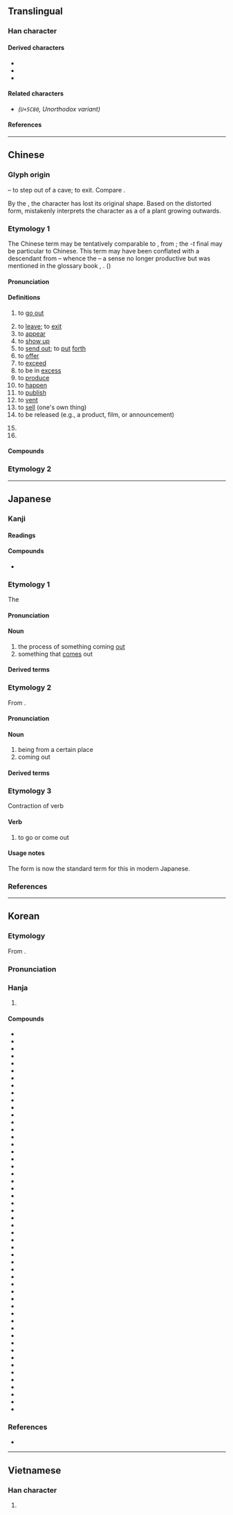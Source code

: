 {{also|岀|齣}}
{{character info}}
==Translingual==
{{stroke order|strokes=5}}
{{stroke order|type=animate}}

===Han character===
{{Han char|rn=17|rad=凵|as=03|sn=5|four=22772|canj=UU|ids=⿱屮凵,⿻凵山}}

====Derived characters====
* {{l|mul|[[㑁]], [[咄]], [[𡛛]], [[㤕]], [[拙]], [[泏]], [[昢]], [[朏]], [[胐]], [[柮]], [[炪]], [[䂐]], [[础]], [[𮄬]], [[𮇑]], [[絀]]([[绌]]), [[聉]], [[䖦]], [[袦]], [[𭍨]], [[詘]]([[诎]]), [[貀]], [[趉]], [[𧿺]], [[䠳]], [[鈯]]([[𨱄]]), [[韷]], [[飿]]([[饳]]), [[䭯]], [[黜]], [[𠚢]]}}
* {{l|mul|[[㔘]], [[䢺]], [[𠀴]], [[𡭧]], [[𭣩]], [[欪]], [[𠚐]], [[𡭱]], [[䪼]], [[䖓]], [[𮧋]], [[屈]], [[㽾]], [[㒴]], [[茁]], [[𡭲]], [[𣅽]], [[窋]], [[笜]], [[祟]], [[粜]], [[𤉐]]}}
* {{l|mul|[[𡲬]]}}

====Related characters====
* <span style="font-size:large;">{{l|mul|[[岀]]}}</span> ''(<code>U+5C80</code>, Unorthodox variant)''

====References====
{{Han ref|kx=0135.110|dkj=01811|dj=0301.070|hdz=10307.080|uh=51FA}}

----

==Chinese==
{{zh-forms}}

===Glyph origin===
{{Han etym}}

{{Han compound|止|凵|ls=ic|t1=foot|t2=cave}} – to step out of a cave; to exit. Compare {{zh-l|*各}}.

By the {{w|Qin dynasty}}, the character has lost its original shape. Based on the distorted form, ''{{w|Shuowen}}'' mistakenly interprets the character as a {{liushu|p|nocap=1}} of a plant growing outwards.

===Etymology 1===
The Chinese term may be tentatively comparable to {{cog|my|ထွက်|t=to go or come out; to produce or yield; to leave}}, from {{inh|zh|sit-pro|*s-twak|t=to come or go out; to emerge}}; the ''-t'' final may be particular to Chinese. This term may have been conflated with a descendant from {{noncog|sit-pro|*m-(t/d)u|t=nephew; descendant}} – whence the {{noncog|my|တူ|t=nephew}} – a sense no longer productive but was mentioned in the glossary book ''{{w|Erya}}'', {{circa2|2nd century {{BCE}}|short=y}}. ({{zh-ref|STEDT}})

====Pronunciation====
{{zh-pron
|m=chū
|m-s=cu2
|dg=чў1
|c=ceot1
|c-t=
|g=ciit6
|h=pfs=chhut;gd=cud5
|j=cueh4
|mb=chṳ̆
|md=chók
|mn=ml,jj,tw:chhut
|mn-t=cug4/cuh4
|mn-t_note=cug4 - literary; cuh4 - vernacular (dialectal)
|w=4tsheq
|x=cy6
|mc=y
|oc=y
|ma=y
|cat=v,a,part
}}

====Definitions====
{{zh-hanzi}}

# to [[go out]]
#: {{zh-ant|入}}
# to [[leave]]; to [[exit]]
# to [[appear]]
# to [[show up]]
# to [[send out]]; to [[put]] [[forth]]
# to [[offer]]
# to [[exceed]]
# to be in [[excess]]
# to [[produce]]
# to [[happen]]
# to [[publish]]
# to [[vent]]
# to [[sell]] (one's own thing)
# to be released (e.g., a product, film, or announcement)
#: {{zh-x|@Windows&#32;10 已經 出 咗 一 年|Windows 10 has already been '''out''' for a year|C}}
# {{n-g|Particle placed after verbs to indicate an outward movement.}}
# {{n-g|Particle placed after verbs to indicate a completed action.}}

====Compounds====
{{zh-der|退出|出生|七出|不出|並出|交出|付出|伸出|偏出|傑出|拿出|公出|六出|凸出|出世|出乘|出事|出亡|出人|出仕|出任|出使|出來|出倒|出借|出價|出入|出兵|出典|出出|出列|出力|出動|出勤|出去|出口|出名|出品|出售|出喪|出國|出土|出堂|出場|出塞|出塵|出境|出外|出奇|出奔|出妻|出姓|出婦|出嫁|出官|出定|出宰|出家|出尖|出局|出山|出岔|出工|出差|出師|出席|出幼|出店|出庭|出廠|出彩|出征|出心|出恭|出息|出戰|出戶|出手|出招|出挑|出擊|出操|出教|出斬|出景|出書|出月|出材|出格|出梅|出榜|出橐|出殃|出殯|出氣|出水|出汗|出沒|出注|出洋|出活|出浴|出海|出涕|出清|出港|出溜|出火|出熱|出爐|出版|出獄|出獵|出現|出產|出發|出的|出監|出盤|出眾|出示|出神|出科|出租|出笏|出籍|出籠|出粗|出糗|出糧|出糶|出納|出結|出線|出繼|出缺|出群|出聲|出脫|出臺|出航|出色|出芽|出苗|出草|出落|出處|出號|出蟄|出血|出行|出言|出記|出訪|出訴|出診|出讓|出豁|出貨|出資|出賣|出賽|出贅|出走|出超|出路|出跳|出身|出車|出軌|出巡|出迎|出逃|出遊|出道|出醜|出金|出錢|出錯|出門|出閣|出關|出院|出陣|出險|出面|出韻|出頂|出項|出頭|出題|出飯|出首|出馬|出齊|刊出|勻出|售出|外出|失出|娩出|嫡出|將出|展出|庶出|復出|悟出|拔出|招出|指出|掏出|掛出|推出|提出|揪出|搬出|撥出|播出|擊出|擺出|支出|故出|旁出|日出|月出|析出|正出|歧出|歲出|淡出|測出|湧出|滑出|滲出|演出|無出|燕出|爆出|爬出|特出|現出|登出|發出|百出|看出|秀出|突出|糶出|縱出|蜂出|蟲出|讓出|超出|跳出|躄出|輩出|輸出|迸出|逐出|進出|釋出|重出|鋒出|閒出|間出|露出|顯出|騰出|高出|點出|創出|傳出|走出|射出|引出|出洋相|和盤托出|晝伏夜出|離家出走|脫穎而出|歹竹出好筍|出類拔萃|出張}}

===Etymology 2===
{{zh-see|齣}}

{{zh-cat|Beginning}}

----

==Japanese==

===Kanji===
{{ja-kanji|grade=1|rs=凵03}}

====Readings====
{{ja-readings
|goon=しゅち<しゆち, すい
|kanon=しゅつ<しゆつ, すい
|kun=で-, で-る, だ-す, い-ず<い-づ, い-だす, い-でる
}}

====Compounds====
{{der-top|Compounds}}
* {{ja-r|出%湯|いで%ゆ}}

{{der-bottom}}

===Etymology 1===
{{ja-kanjitab|yomi=k|で}}
The {{ja-etym-renyokei|出る|でる|to come out}}

====Pronunciation====
{{ja-pron|yomi=k|で|acc=0|acc_ref=DJR,NHK|acc2=1|acc2_ref=DJR,NHK}}

====Noun====
{{ja-noun|で}}

# the process of something coming [[out]]
# something that [[come]]s out

====Derived terms====
{{der2|ja|title=Terms derived from {{ja-r|出|で}}
|{{ja-r|出%花|で%ばな}}
|{{ja-r|出%会|で%あい}}
|{{ja-r|出%格%子|で%ごう%し}}
|{{ja-r|出%額|で%びたい}}
|{{ja-r|出%掛|で%かけ}}
|{{ja-r|出%稽%古|で%げい%こ|[[home]] [[tutoring]]}}
|{{ja-r|出%口|で%ぐち|[[exit]]; [[outlet]]}}
|{{ja-r|出%際|で%ぎわ}}
|{{ja-r|出%歯|で%ば}}, {{ja-r|出っ歯|でっぱ}}
|{{ja-r|出%汁|で%じる}}, {{ja-r|出%汁|だ%し|[[dashi]], [[broth]]}}
|{{ja-r|出%城|で%じろ}}
|{{ja-r|出%刃|で%ば}}
|{{ja-r|出%水|で%みず}}
|{{ja-r|出%先|で%さき}}
|{{ja-r|出%窓|で%まど}}
|{{ja-r|出%足|で%あし}}
|{{ja-r|出%鱈%目|で%たら%め|[[nonsensical]]; [[haphazard]]}}
|{{ja-r|出%潮|で%しお}}
|{{ja-r|出%入|で%いり|[[income]] and [[expenses]]; free [[association]]s}}
|{{ja-r|出%番|で%ばん|one's [[turn]]}}
|{{ja-r|出%鼻|で%ばな|[[projecting]] part of a mountain or cape; the [[start]]}}
|{{ja-r|出%物|で%もの}}
|{{ja-r|出%放%題|で%ほう%だい}}
|{{ja-r|出%方|で%かた}}
|{{ja-r|出%木%年|で%き%どし}}
|{{ja-r|出%目|で%め}}
|{{ja-r|出%様|で%さま}}
|{{ja-r|出%来|で%き}}
|{{ja-r|出%来る|で%きる|[[can]]; be [[finished]] or [[ready]]; be [[made]]}}
|{{ja-r|出%臍|で%べそ}}
}}

===Etymology 2===
{{ja-kanjitab|yomi=o|しゅつ}}

From {{der|ja|ltc|sort=しゅつ|-}} {{ltc-l|出|to go or come out|id=2}}.

====Pronunciation====
{{ja-pron|yomi=kanon|しゅつ|acc=2|acc_ref=DJR}}

====Noun====
{{ja-noun|しゅつ}}

# being from a certain place
# coming out

====Derived terms====
{{der2|ja|title=Terms derived from {{ja-r|出%|しゅつ%}}
|{{ja-r|出%所|しゅっ%しょ|(Buddhist) [[priest]], [[bonze]]}}
|{{ja-r|出%演|しゅつ%えん|[[appearance]] (as on a stage or on TV), [[performance]]}}
|{{ja-r|出%家|しゅっ%け}}
|{{ja-r|出%火|しゅっ%か|[[outbreak]] of [[fire]]}}
|{{ja-r|出%荷|しゅっ%か|[[shipping]]}}
|{{ja-r|出%芽|しゅつ%が}}
|{{ja-r|出%駕|しゅつ%が}}
|{{ja-r|出%殻|しゅっ%こく}}
|{{ja-r|出%棺|しゅっ%かん}}
|{{ja-r|出%監|しゅっ%かん}}
|{{ja-r|出%願|しゅつ%がん|[[application]] (a verbal or written request)}}
|{{ja-r|出%渠|しゅっ%きょ}}
|{{ja-r|出%漁|しゅつ%りょう}}
|{{ja-r|出%漁|しゅつ%ぎょ}}
|{{ja-r|出%京|しゅっ%きょう}}
|{{ja-r|出%郷|しゅつ%ごう}}
|{{ja-r|出%勤|しゅっ%きん|going to work}}
|{{ja-r|出%金|しゅっ%きん}}
|{{ja-r|出%群|しゅつ%ぐん}}
|{{ja-r|出%軍|しゅつ%ぐん}}
|{{ja-r|出%撃|しゅつ%げき|[[sortie]]}}
|{{ja-r|出%欠|しゅっ%けつ|[[attendance]], [[roll call]]}}
|{{ja-r|出%血|しゅっ%けつ|[[hemorrhage]], [[bleeding]]; [[loss]] in [[business]]}}
|{{ja-r|出%現|しゅつ%げん|[[appearance]], [[entrance]], [[revealing]]}}
|{{ja-r|出%庫|しゅっ%こ}}
|{{ja-r|出%御|しゅつ%ぎょ}}
|{{ja-r|出%向|しゅっ%こう}}
|{{ja-r|出%校|しゅっ%こう}}
|{{ja-r|出%港|しゅっ%こう|ship's [[departure]] from a [[port]]}}
|{{ja-r|出%航|しゅっ%こう|[[sailing]], [[cast off|casting off]]}}
|{{ja-r|出%講|しゅっ%こう}}
|{{ja-r|出%国|しゅつ%ごく|to go [[abroad]]}}
|{{ja-r|出%獄|しゅつ%ごく|to be released from [[prison]]}}
|{{ja-r|出%札|しゅっ%さつ}}
|{{ja-r|出%産|しゅっ%さん|[[childbirth]], [[child-bearing]], giving [[birth]]}}
|{{ja-r|出%仕|しゅつ%じ|to [[take up]] an official [[post]]}}
|{{ja-r|出%師|しゅっ%し|[[dispatch]]ing [[troop]]s}}
|{{ja-r|出%資|しゅっ%し|[[investment]] (contribution of money)}}
|{{ja-r|出%時|しゅつ%じ}}
|{{ja-r|出%自|しゅつ%じ}}
|{{ja-r|出%社|しゅっ%しゃ|to go to [[work]]}}
|{{ja-r|出%場|しゅつ%ば|[[appearance]] on a stage; [[participation]] in a [[competition]]}}
|{{ja-r|出%色|しゅっ%しょく}}
|{{ja-r|出%身|しゅっ%しん|[[hometown]], [[school]] from which one [[graduated]]}}
|{{ja-r|出%陣|しゅつ%じん|going to [[battle]], leaving for the [[front]]}}
|{{ja-r|出%世|しゅっ%せ|[[success]] in life}}
|{{ja-r|出%征|しゅっ%せい|joining a [[military]] and going to [[war]]}}
|{{ja-r|出%生|しゅっ%せい|be [[born]]}}
|{{ja-r|出%精|しゅっ%せい}}
|{{ja-r|出%席|しゅっ%せき|[[attendance]], [[presence]]}}
|{{ja-r|出%船|しゅっ%せん}}
|{{ja-r|出%前|しゅつ%ぜん|[[catering]]; [[food]] supplied to [[order]]}}
|{{ja-r|出%訴|しゅっ%そ}}
|{{ja-r|出%走|しゅっ%そう|[[entry]] in a [[race]]; [[starting]] a race}}
|{{ja-r|出%題|しゅつ%だい}}
|{{ja-r|出%炭|しゅっ%たん}}
|{{ja-r|出%端|しゅっ%たん}}
|{{ja-r|出%超|しゅっ%ちょう|[[excess]] of [[export]]s; [[favorable]] [[trade balance]]}}
|{{ja-r|出%陳|しゅっ%ちん}}
|{{ja-r|出%廷|しゅっ%てい|[[appearance]] in [[court]]}}
|{{ja-r|出%典|しゅっ%てん|[[authority]], [[source]] (of a quotation etc.)}}
|{{ja-r|出%展|しゅっ%てん}}
|{{ja-r|出%店|しゅっ%てん|[[opening up]] a store; [[setting up]] a food stall}}
|{{ja-r|出%度|しゅつ%ど}}
|{{ja-r|出%土|しゅつ%ど|[[archeological]] [[excavation]]}}
|{{ja-r|出%頭|しゅっ%とう|[[presence]], [[appearance]]; [[turning oneself in|turn in]] to the police}}
|{{ja-r|出%動|しゅっ%きん|going into action, military deployment}}
|{{ja-r|出%納|しゅつ%のう}}
|{{ja-r|出%馬|しゅつ%ば|riding out on a [[horse]]; often to a [[battlefield]]}}
|{{ja-r|出%発|しゅっ%ぱつ|[[departure]]}}
|{{ja-r|出%帆|しゅっ%ぱん}}
|{{ja-r|出%版|しゅっ%ぱん|[[publication]], [[publishing]]}}
|{{ja-r|出%費|しゅっ%ぴ|[[spending]], [[expenditure]]}}
|{{ja-r|出%品|しゅっ%ぴん|putting (a product) on display}}
|{{ja-r|出%府|しゅっ%ぷ}}
|{{ja-r|出%兵|しゅっ%ぺい|[[dispatch]]ing of [[troop]]s}}
|{{ja-r|出%穂|しゅっ%すい}}
|{{ja-r|出%没|しゅつ%ぼつ|to [[infest]], to [[haunt]]}}
|{{ja-r|出%奔|しゅっ%ぽん|[[flight]]; [[elopement]]}}
|{{ja-r|出%門|しゅつ%もん}}
|{{ja-r|出%藍|しゅつ%らん}}
|{{ja-r|出%立|しゅっ%たつ|[[depart]] on a journey}}
|{{ja-r|出%猟|しゅつ%りょう}}
|{{ja-r|出%力|しゅつ%りょく|[[generating]] [[power]], [[output]]}}
|{{ja-r|出%塁|しゅつ%るい|([[baseball]]) [[time]]s on [[base]]}}
|{{ja-r|出%廬|しゅつ%ろ}}
|{{ja-r|出%捐|しゅつ%えん}}
}}

===Etymology 3===
{{ja-kanjitab|yomi=k|ず}}
Contraction of verb {{m|ja|出ず|tr=izu||to go or come out|pos=obsolete}}

====Verb====
{{ja-verb|type=shimo ni|ず|hhira=づ}}

# {{lb|ja|sort=す'|obsolete}} to go or come out

====Usage notes====
The {{m|ja|出る|tr=deru}} form is now the standard term for this in modern Japanese.

===References===
<references/>

----

==Korean==

===Etymology===
From {{der|ko|ltc|-}} {{ltc-l|出|id=2}}.

{{collapse|
* {{hanja-dongguk|츄ᇙ〮|chyúlq}}
* {{hanja-sinjeung|츌|chyul}}
|Historical readings
|bg=#FFFFFF}}

===Pronunciation===
{{ko-hanja-pron|출}}

===Hanja===
{{ko-hanja-search}}
{{ko-hanja|나다|날|출}}

# {{hanja form of|출|to [[come out]]; to [[go out]]}}

====Compounds====
{{der-top4|Compounds}}
* {{ko-l|가출|家出}}
* {{ko-l|각출|各出}}
* {{ko-l|갹출|醵出}}
* {{ko-l|공출|供出}}
* {{ko-l|구출|救出}}
* {{ko-l|기출|己出}}
* {{ko-l|노출|露出}}
* {{ko-l|누출|漏出}}
* {{ko-l|대출|貸出}}
* {{ko-l|도출|導出}}
* {{ko-l|매출|賣出}}
* {{ko-l|반출|搬出}}
* {{ko-l|방출|放出}}
* {{ko-l|배출|排出}}
* {{ko-l|분출|噴出}}
* {{ko-l|산출|算出}}
* {{ko-l|색출|索出}}
* {{ko-l|선출|選出}}
* {{ko-l|성출|誠出}}
* {{ko-l|송출|送出}}
* {{ko-l|수출|輸出}}
* {{ko-l|신출|新出}}
* {{ko-l|유출|流出}}
* {{ko-l|외출|外出}}
* {{ko-l|인출|引出}}
* {{ko-l|진출|進出}}
* {{ko-l|추출|抽出}}
* {{ko-l|출가|出嫁}}
* {{ko-l|출격|出擊}}
* {{ko-l|출경|出京}}
* {{ko-l|출고|出庫}}
* {{ko-l|출구|出口}}
* {{ko-l|출국|出國}}
* {{ko-l|출근|出勤}}
* {{ko-l|출납|出納}}
* {{ko-l|출두|出頭}}
* {{ko-l|출몰|出沒}}
* {{ko-l|출발|出發}}
* {{ko-l|출산|出産}}
* {{ko-l|출생|出生}}
* {{ko-l|출석|出席}}
* {{ko-l|출소|出所}}
* {{ko-l|출시|出市}}
* {{ko-l|출신|出身}}
* {{ko-l|출중|出衆}}
* {{ko-l|출항|出航}}
* {{ko-l|출혈|出血}}
* {{ko-l|탈출|脫出}}
* {{ko-l|퇴출|退出}}
* {{ko-l|호출|呼出}}
* {{ko-l|출항|出港}}
* {{ko-l|출제|出題}}
{{der-bottom}}

===References===
* {{R:hanjadoc|743}}

----

==Vietnamese==

===Han character===
{{vi-readings|reading=[[xuất]], [[xuý]]|rs=凵03}}

# {{rfdef|vi|sort=凵03}}